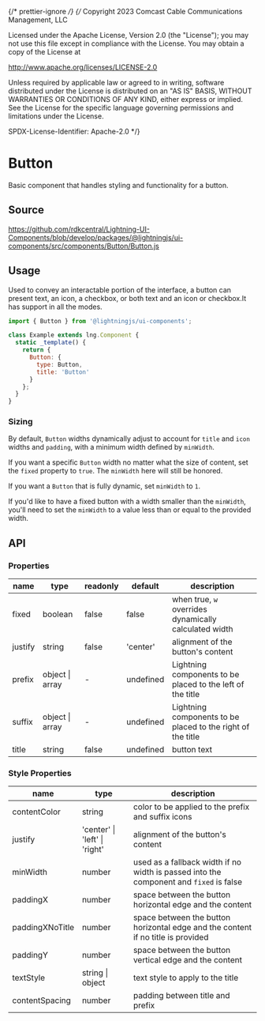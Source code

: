 ﻿{/* prettier-ignore */}
{/*
Copyright 2023 Comcast Cable Communications Management, LLC

Licensed under the Apache License, Version 2.0 (the "License");
you may not use this file except in compliance with the License.
You may obtain a copy of the License at

http://www.apache.org/licenses/LICENSE-2.0

Unless required by applicable law or agreed to in writing, software
distributed under the License is distributed on an "AS IS" BASIS,
WITHOUT WARRANTIES OR CONDITIONS OF ANY KIND, either express or implied.
See the License for the specific language governing permissions and
limitations under the License.

SPDX-License-Identifier: Apache-2.0
\*/}


<Meta title="Components / Button" />

# Button

Basic component that handles styling and functionality for a button.

## Source

https://github.com/rdkcentral/Lightning-UI-Components/blob/develop/packages/@lightningjs/ui-components/src/components/Button/Button.js

## Usage

Used to convey an interactable portion of the interface, a button can present text, an icon, a checkbox, or both text and an icon or checkbox.It has support in all the modes.

```js
import { Button } from '@lightningjs/ui-components';

class Example extends lng.Component {
  static _template() {
    return {
      Button: {
        type: Button,
        title: 'Button'
      }
    };
  }
}
```

### Sizing

By default, `Button` widths dynamically adjust to account for `title` and `icon` widths and `padding`, with a minimum width defined by `minWidth`.

If you want a specific `Button` width no matter what the size of content, set the `fixed` property to `true`. The `minWidth` here will still be honored.

If you want a `Button` that is fully dynamic, set `minWidth` to `1`.

If you'd like to have a fixed button with a width smaller than the `minWidth`, you'll need to set the `minWidth` to a value less than or equal to the provided width.

## API

### Properties

| name    | type            | readonly | default   | description                                                 |
| ------- | --------------- | -------- | --------- | ----------------------------------------------------------- |
| fixed   | boolean         | false    | false     | when true, `w` overrides dynamically calculated width       |
| justify | string          | false    | 'center'  | alignment of the button's content                           |
| prefix  | object \| array | -        | undefined | Lightning components to be placed to the left of the title  |
| suffix  | object \| array | -        | undefined | Lightning components to be placed to the right of the title |
| title   | string          | false    | undefined | button text                                                 |

### Style Properties

| name            | type                          | description                                                                            |
| --------------- | ----------------------------- | -------------------------------------------------------------------------------------- |
| contentColor    | string                        | color to be applied to the prefix and suffix icons                                     |
| justify         | 'center' \| 'left' \| 'right' | alignment of the button's content                                                      |
| minWidth        | number                        | used as a fallback width if no width is passed into the component and `fixed` is false |
| paddingX        | number                        | space between the button horizontal edge and the content                               |
| paddingXNoTitle | number                        | space between the button horizontal edge and the content if no title is provided       |
| paddingY        | number                        | space between the button vertical edge and the content                                 |
| textStyle       | string \| object              | text style to apply to the title                                                       |
| contentSpacing  | number                        | padding between title and prefix                                                       |
